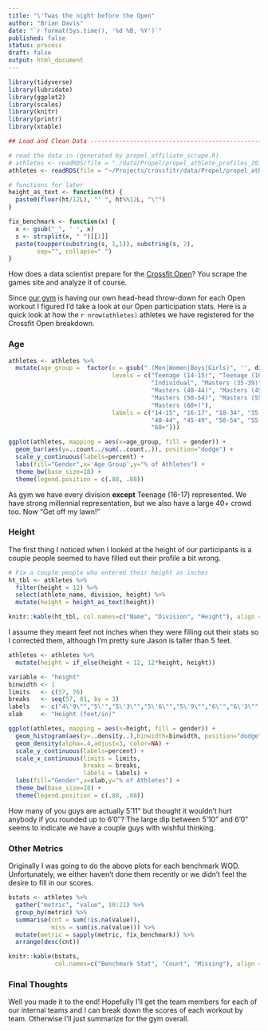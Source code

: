 ```yaml
---
title: "\'Twas the night before the Open"
author: "Brian Davis"
date: "`r format(Sys.time(), '%d %B, %Y')`"
published: false
status: process
draft: false
output: html_document
---
```


```r
library(tidyverse)
library(lubridate)
library(ggplot2)
library(scales)
library(knitr)
library(printr)
library(xtable)

## Load and Clean Data ---------------------------------------------------------

# read the data in (generated by propel_affiliate_scrape.R)
# athletes <- readRDS(file = "./data/Propel/propel_athlete_profiles_2017.rds")
athletes <- readRDS(file = "~/Projects/crossfitr/data/Propel/propel_athlete_profiles_2017.rds")

# functions for later
height_as_text <- function(ht) {
  paste0(floor(ht/12L), "' ", ht%%12L, "\"")
}

fix_benchmark <- function(x) {
  x <- gsub("_", ' ', x)
  s <- strsplit(x, " ")[[1]]
  paste(toupper(substring(s, 1,1)), substring(s, 2),
        sep="", collapse=" ")
}
```

How does a data scientist prepare for the [Crossfit
Open](https://games.crossfit.com/)?  You scrape the games site and analyze it of
course.

Since [our gym](http://crossfitpropel.com/) is having our own head-head
throw-down for each Open workout I figured I'd take a look at our Open
participation stats.  Here is a quick look at how the `r nrow(athletes)`
athletes we have registered for the Crossfit Open breakdown. 


### Age

```r
athletes <- athletes %>% 
  mutate(age_group =  factor(x = gsub(" (Men|Women|Boys|Girls)", '', division),
                             levels = c("Teenage (14-15)", "Teenage (16-17)",
                                        "Individual", "Masters (35-39)",
                                        "Masters (40-44)", "Masters (45-49)",
                                        "Masters (50-54)", "Masters (55-59)",
                                        "Masters (60+)"),
                             labels = c("14-15", "16-17", "18-34", "35-39",
                                        "40-44", "45-49", "50-54", "55-59",
                                        "60+")))

ggplot(athletes, mapping = aes(x=age_group, fill = gender)) +
  geom_bar(aes(y=..count../sum(..count..)), position="dodge") +
  scale_y_continuous(labels=percent) +
  labs(fill="Gender",x='Age Group',y="% of Athletes") +
  theme_bw(base_size=18) +
  theme(legend.position = c(.88, .88))
```

As gym we have every division **except** Teenage (16-17) represented.  We have
strong millennial representation, but we also have a large 40+ crowd too. 
Now "Get off my lawn!"

### Height

The first thing I noticed when I looked at the height of our participants is a couple people seemed to have filled out their profile a bit wrong.

```r
# Fix a couple people who entered their height as inches
ht_tbl <- athletes %>% 
  filter(height < 12) %>% 
  select(athlete_name, division, height) %>%
  mutate(height = height_as_text(height))

knitr::kable(ht_tbl, col.names=c("Name", "Division", "Height"), align = c('r', 'c', 'c'))
```

I assume they meant feet not inches when they were filling out their stats so I corrected them, although I'm pretty sure Jason is taller than 5 feet.

```r
athletes <- athletes %>% 
  mutate(height = if_else(height < 12, 12*height, height))

variable <- "height"
binwidth <- 1
limits   <- c(57, 76)
breaks   <- seq(57, 81, by = 3)
labels   <- c("4\'9\"","5\'","5\'3\"","5\'6\"","5\'9\"","6\'","6\'3\"","6\'6\"","6\'9\"")
xlab     <- "Height (feet/in)"

ggplot(athletes, mapping = aes(x=height, fill = gender)) +
  geom_histogram(aes(y=..density..),binwidth=binwidth, position="dodge") +
  geom_density(alpha=.4,adjust=3, color=NA) +
  scale_y_continuous(labels=percent) +
  scale_x_continuous(limits = limits,
                     breaks = breaks,
                     labels = labels) +
  labs(fill="Gender",x=xlab,y="% of Athletes") +
  theme_bw(base_size=18) +
  theme(legend.position = c(.88, .88))
```

How many of you guys are actually 5’11” but thought it wouldn’t hurt anybody if you rounded up to 6’0″?  The large dip between 5'10" and 6'0" seems to indicate we have a couple guys with wishful thinking.

### Other Metrics

Originally I was going to do the above plots for each benchmark WOD.  Unfortunately, we either haven't done them recently or we didn't feel the desire to fill in our scores.

```r
bstats <- athletes %>%
  gather("metric", "value", 10:21) %>%
  group_by(metric) %>%
  summarise(cnt = sum(!is.na(value)),
            miss = sum(is.na(value))) %>%
  mutate(metric = sapply(metric, fix_benchmark)) %>%
  arrange(desc(cnt))

knitr::kable(bstats, 
             col.names=c("Benchmark Stat", "Count", "Missing"), align = c('l', 'c', 'c'))
```

### Final Thoughts

Well you made it to the end!  Hopefully I'll get the team members for each of our internal teams and I can break down the scores of each workout by team.  Otherwise I'll just summarize for the gym overall.